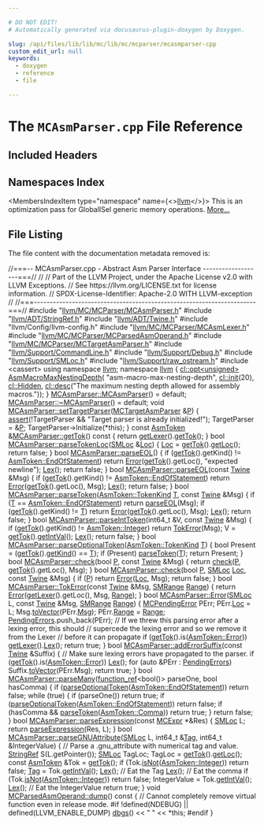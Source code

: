 ```yaml
---

# DO NOT EDIT!
# Automatically generated via docusaurus-plugin-doxygen by Doxygen.

slug: /api/files/lib/lib/mc/lib/mc/mcparser/mcasmparser-cpp
custom_edit_url: null
keywords:
  - doxygen
  - reference
  - file

---
```





# The `MCAsmParser.cpp` File Reference

<DoxygenPage pluginConfig={pluginConfig}>



## Included Headers

<IncludesList>
<IncludesListItem
  filePath="llvm/MC/MCParser/MCAsmParser.h"
  permalink="/docs/api/files/include/include/llvm/include/llvm/mc/include/llvm/mc/mcparser/mcasmparser-h"
  isLocal="true" />
<IncludesListItem
  filePath="llvm/ADT/StringRef.h"
  permalink="/docs/api/files/include/include/llvm/include/llvm/adt/stringref-h"
  isLocal="true" />
<IncludesListItem
  filePath="llvm/ADT/Twine.h"
  permalink="/docs/api/files/include/include/llvm/include/llvm/adt/twine-h"
  isLocal="true" />
<IncludesListItem
  filePath="llvm/Config/llvm-config.h"
  permalink=""
  isLocal="true" />
<IncludesListItem
  filePath="llvm/MC/MCParser/MCAsmLexer.h"
  permalink="/docs/api/files/include/include/llvm/include/llvm/mc/include/llvm/mc/mcparser/mcasmlexer-h"
  isLocal="true" />
<IncludesListItem
  filePath="llvm/MC/MCParser/MCParsedAsmOperand.h"
  permalink="/docs/api/files/include/include/llvm/include/llvm/mc/include/llvm/mc/mcparser/mcparsedasmoperand-h"
  isLocal="true" />
<IncludesListItem
  filePath="llvm/MC/MCParser/MCTargetAsmParser.h"
  permalink="/docs/api/files/include/include/llvm/include/llvm/mc/include/llvm/mc/mcparser/mctargetasmparser-h"
  isLocal="true" />
<IncludesListItem
  filePath="llvm/Support/CommandLine.h"
  permalink="/docs/api/files/include/include/llvm/include/llvm/support/commandline-h"
  isLocal="true" />
<IncludesListItem
  filePath="llvm/Support/Debug.h"
  permalink="/docs/api/files/include/include/llvm/include/llvm/support/debug-h"
  isLocal="true" />
<IncludesListItem
  filePath="llvm/Support/SMLoc.h"
  permalink="/docs/api/files/include/include/llvm/include/llvm/support/smloc-h"
  isLocal="true" />
<IncludesListItem
  filePath="llvm/Support/raw_ostream.h"
  permalink="/docs/api/files/include/include/llvm/include/llvm/support/raw-ostream-h"
  isLocal="true" />
<IncludesListItem
  filePath="cassert"
  permalink=""
  isLocal="false" />
</IncludesList>

## Namespaces Index

<MembersIndex>

<MembersIndexItem
  type="namespace"
  name={<><a href="/docs/api/namespaces/llvm">llvm</a></>}>
This is an optimization pass for GlobalISel generic memory operations. <a href="/docs/api/namespaces/llvm/#details">More...</a>
</MembersIndexItem>

</MembersIndex>


## File Listing

The file content with the documentation metadata removed is:

<ProgramListing>

<Link id="l00001" /><CodeLine lineNumber="1"><Highlight kind="comment">//===-- MCAsmParser.cpp - Abstract Asm Parser Interface -------------------===//</Highlight><Highlight kind="normal"></Highlight></CodeLine>
<Link id="l00002" /><CodeLine lineNumber="2"><Highlight kind="normal"></Highlight><Highlight kind="comment">//</Highlight><Highlight kind="normal"></Highlight></CodeLine>
<Link id="l00003" /><CodeLine lineNumber="3"><Highlight kind="normal"></Highlight><Highlight kind="comment">// Part of the LLVM Project, under the Apache License v2.0 with LLVM Exceptions.</Highlight><Highlight kind="normal"></Highlight></CodeLine>
<Link id="l00004" /><CodeLine lineNumber="4"><Highlight kind="normal"></Highlight><Highlight kind="comment">// See https://llvm.org/LICENSE.txt for license information.</Highlight><Highlight kind="normal"></Highlight></CodeLine>
<Link id="l00005" /><CodeLine lineNumber="5"><Highlight kind="normal"></Highlight><Highlight kind="comment">// SPDX-License-Identifier: Apache-2.0 WITH LLVM-exception</Highlight><Highlight kind="normal"></Highlight></CodeLine>
<Link id="l00006" /><CodeLine lineNumber="6"><Highlight kind="normal"></Highlight><Highlight kind="comment">//</Highlight><Highlight kind="normal"></Highlight></CodeLine>
<Link id="l00007" /><CodeLine lineNumber="7"><Highlight kind="normal"></Highlight><Highlight kind="comment">//===----------------------------------------------------------------------===//</Highlight><Highlight kind="normal"></Highlight></CodeLine>
<Link id="l00008" /><CodeLine lineNumber="8"><Highlight kind="normal"></Highlight></CodeLine>
<Link id="l00009" /><CodeLine lineNumber="9"><Highlight kind="normal"></Highlight><Highlight kind="preprocessor">#include &quot;<a href="/docs/api/files/include/include/llvm/include/llvm/mc/include/llvm/mc/mcparser/mcasmparser-h">llvm/MC/MCParser/MCAsmParser.h</a>&quot;</Highlight><Highlight kind="normal"></Highlight></CodeLine>
<Link id="l00010" /><CodeLine lineNumber="10"><Highlight kind="normal"></Highlight><Highlight kind="preprocessor">#include &quot;<a href="/docs/api/files/include/include/llvm/include/llvm/adt/stringref-h">llvm/ADT/StringRef.h</a>&quot;</Highlight><Highlight kind="normal"></Highlight></CodeLine>
<Link id="l00011" /><CodeLine lineNumber="11"><Highlight kind="normal"></Highlight><Highlight kind="preprocessor">#include &quot;<a href="/docs/api/files/include/include/llvm/include/llvm/adt/twine-h">llvm/ADT/Twine.h</a>&quot;</Highlight><Highlight kind="normal"></Highlight></CodeLine>
<Link id="l00012" /><CodeLine lineNumber="12"><Highlight kind="normal"></Highlight><Highlight kind="preprocessor">#include &quot;llvm/Config/llvm-config.h&quot;</Highlight><Highlight kind="normal"></Highlight></CodeLine>
<Link id="l00013" /><CodeLine lineNumber="13"><Highlight kind="normal"></Highlight><Highlight kind="preprocessor">#include &quot;<a href="/docs/api/files/include/include/llvm/include/llvm/mc/include/llvm/mc/mcparser/mcasmlexer-h">llvm/MC/MCParser/MCAsmLexer.h</a>&quot;</Highlight><Highlight kind="normal"></Highlight></CodeLine>
<Link id="l00014" /><CodeLine lineNumber="14"><Highlight kind="normal"></Highlight><Highlight kind="preprocessor">#include &quot;<a href="/docs/api/files/include/include/llvm/include/llvm/mc/include/llvm/mc/mcparser/mcparsedasmoperand-h">llvm/MC/MCParser/MCParsedAsmOperand.h</a>&quot;</Highlight><Highlight kind="normal"></Highlight></CodeLine>
<Link id="l00015" /><CodeLine lineNumber="15"><Highlight kind="normal"></Highlight><Highlight kind="preprocessor">#include &quot;<a href="/docs/api/files/include/include/llvm/include/llvm/mc/include/llvm/mc/mcparser/mctargetasmparser-h">llvm/MC/MCParser/MCTargetAsmParser.h</a>&quot;</Highlight><Highlight kind="normal"></Highlight></CodeLine>
<Link id="l00016" /><CodeLine lineNumber="16"><Highlight kind="normal"></Highlight><Highlight kind="preprocessor">#include &quot;<a href="/docs/api/files/include/include/llvm/include/llvm/support/commandline-h">llvm/Support/CommandLine.h</a>&quot;</Highlight><Highlight kind="normal"></Highlight></CodeLine>
<Link id="l00017" /><CodeLine lineNumber="17"><Highlight kind="normal"></Highlight><Highlight kind="preprocessor">#include &quot;<a href="/docs/api/files/include/include/llvm/include/llvm/support/debug-h">llvm/Support/Debug.h</a>&quot;</Highlight><Highlight kind="normal"></Highlight></CodeLine>
<Link id="l00018" /><CodeLine lineNumber="18"><Highlight kind="normal"></Highlight><Highlight kind="preprocessor">#include &quot;<a href="/docs/api/files/include/include/llvm/include/llvm/support/smloc-h">llvm/Support/SMLoc.h</a>&quot;</Highlight><Highlight kind="normal"></Highlight></CodeLine>
<Link id="l00019" /><CodeLine lineNumber="19"><Highlight kind="normal"></Highlight><Highlight kind="preprocessor">#include &quot;<a href="/docs/api/files/include/include/llvm/include/llvm/support/raw-ostream-h">llvm/Support/raw&#95;ostream.h</a>&quot;</Highlight><Highlight kind="normal"></Highlight></CodeLine>
<Link id="l00020" /><CodeLine lineNumber="20"><Highlight kind="normal"></Highlight><Highlight kind="preprocessor">#include &lt;cassert&gt;</Highlight><Highlight kind="normal"></Highlight></CodeLine>
<Link id="l00021" /><CodeLine lineNumber="21"><Highlight kind="normal"></Highlight></CodeLine>
<Link id="l00022" /><CodeLine lineNumber="22"><Highlight kind="normal"></Highlight><Highlight kind="keyword">using namespace </Highlight><Highlight kind="normal"><a href="/docs/api/namespaces/llvm">llvm</a>;</Highlight></CodeLine>
<Link id="l00023" /><CodeLine lineNumber="23"><Highlight kind="normal"></Highlight></CodeLine>
<Link id="l00024" /><CodeLine lineNumber="24"><Highlight kind="normal"></Highlight><Highlight kind="keyword">namespace </Highlight><Highlight kind="normal"><a href="/docs/api/namespaces/llvm">llvm</a> &#123;</Highlight></CodeLine>
<Link id="l00025" /><CodeLine lineNumber="25" lineLink="/docs/api/namespaces/llvm/#ab4cdc747ff3adaa0f187fb37fae38874"><Highlight kind="normal"><a href="/docs/api/classes/llvm/cl/opt">cl::opt&lt;unsigned&gt;</a> <a href="/docs/api/namespaces/llvm/#a6b70f3c5b015562762ce25a88c0f0794">AsmMacroMaxNestingDepth</a>(</Highlight></CodeLine>
<Link id="l00026" /><CodeLine lineNumber="26"><Highlight kind="normal">    </Highlight><Highlight kind="stringliteral">&quot;asm-macro-max-nesting-depth&quot;</Highlight><Highlight kind="normal">, <a href="/docs/api/namespaces/llvm/cl/#ac12e6a8f3a1b511f0dee2ed6de0ae806">cl::init</a>(20), <a href="/docs/api/namespaces/llvm/cl/#a68075925a54790e71ca790e1d4f21a40a263ac008d8d31f13ce460395fc4cf7e6">cl::Hidden</a>,</Highlight></CodeLine>
<Link id="l00027" /><CodeLine lineNumber="27"><Highlight kind="normal">    <a href="/docs/api/structs/llvm/cl/desc">cl::desc</a>(</Highlight><Highlight kind="stringliteral">&quot;The maximum nesting depth allowed for assembly macros.&quot;</Highlight><Highlight kind="normal">));</Highlight></CodeLine>
<Link id="l00028" /><CodeLine lineNumber="28"><Highlight kind="normal">&#125;</Highlight></CodeLine>
<Link id="l00029" /><CodeLine lineNumber="29"><Highlight kind="normal"></Highlight></CodeLine>
<Link id="l00030" /><CodeLine lineNumber="30"><Highlight kind="normal"><a href="/docs/api/classes/llvm/mcasmparser/#af7b89d03df4325baa998c69d6ae8c95a">MCAsmParser::MCAsmParser</a>() = </Highlight><Highlight kind="keywordflow">default</Highlight><Highlight kind="normal">;</Highlight></CodeLine>
<Link id="l00031" /><CodeLine lineNumber="31"><Highlight kind="normal"></Highlight></CodeLine>
<Link id="l00032" /><CodeLine lineNumber="32"><Highlight kind="normal"><a href="/docs/api/classes/llvm/mcasmparser/#ac4ec749397fb66602fd7feadc0a444bf">MCAsmParser::~MCAsmParser</a>() = </Highlight><Highlight kind="keywordflow">default</Highlight><Highlight kind="normal">;</Highlight></CodeLine>
<Link id="l00033" /><CodeLine lineNumber="33"><Highlight kind="normal"></Highlight></CodeLine>
<Link id="l00034" /><CodeLine lineNumber="34" lineLink="/docs/api/classes/llvm/mcasmparser/#af473082d59d84b25a63d18be49ecb271"><Highlight kind="normal"></Highlight><Highlight kind="keywordtype">void</Highlight><Highlight kind="normal"> <a href="/docs/api/classes/llvm/mcasmparser/#af473082d59d84b25a63d18be49ecb271">MCAsmParser::setTargetParser</a>(<a href="/docs/api/classes/llvm/mctargetasmparser">MCTargetAsmParser</a> &amp;<a href="/docs/api/files/lib/lib/option/option-cpp/#a04665169063c8ca1f2ea96c27fc7c2b2">P</a>) &#123;</Highlight></CodeLine>
<Link id="l00035" /><CodeLine lineNumber="35"><Highlight kind="normal">  <a href="/docs/api/files/lib/lib/target/lib/target/amdgpu/silowercontrolflow-cpp/#a4868c5d81c5ccc98c47aeab6244346a0">assert</a>(!TargetParser &amp;&amp; </Highlight><Highlight kind="stringliteral">&quot;Target parser is already initialized!&quot;</Highlight><Highlight kind="normal">);</Highlight></CodeLine>
<Link id="l00036" /><CodeLine lineNumber="36"><Highlight kind="normal">  TargetParser = &amp;<a href="/docs/api/files/lib/lib/option/option-cpp/#a04665169063c8ca1f2ea96c27fc7c2b2">P</a>;</Highlight></CodeLine>
<Link id="l00037" /><CodeLine lineNumber="37"><Highlight kind="normal">  TargetParser-&gt;Initialize(&#42;</Highlight><Highlight kind="keyword">this</Highlight><Highlight kind="normal">);</Highlight></CodeLine>
<Link id="l00038" /><CodeLine lineNumber="38"><Highlight kind="normal">&#125;</Highlight></CodeLine>
<Link id="l00039" /><CodeLine lineNumber="39"><Highlight kind="normal"></Highlight></CodeLine>
<Link id="l00040" /><CodeLine lineNumber="40" lineLink="/docs/api/classes/llvm/mcasmparser/#a607ccd51956df621f1f5ea07c5d3b2c6"><Highlight kind="normal"></Highlight><Highlight kind="keyword">const</Highlight><Highlight kind="normal"> <a href="/docs/api/classes/llvm/asmtoken">AsmToken</a> &amp;<a href="/docs/api/classes/llvm/mcasmparser/#a607ccd51956df621f1f5ea07c5d3b2c6">MCAsmParser::getTok</a>()</Highlight><Highlight kind="keyword"> const </Highlight><Highlight kind="normal">&#123;</Highlight></CodeLine>
<Link id="l00041" /><CodeLine lineNumber="41"><Highlight kind="normal">  </Highlight><Highlight kind="keywordflow">return</Highlight><Highlight kind="normal"> <a href="/docs/api/classes/llvm/mcasmparser/#aa4e7ba9b1dd10c4262ff498f9a7dd397">getLexer</a>().<a href="/docs/api/classes/llvm/mcasmlexer/#aacd3bad41979d112344478f44007a551">getTok</a>();</Highlight></CodeLine>
<Link id="l00042" /><CodeLine lineNumber="42"><Highlight kind="normal">&#125;</Highlight></CodeLine>
<Link id="l00043" /><CodeLine lineNumber="43"><Highlight kind="normal"></Highlight></CodeLine>
<Link id="l00044" /><CodeLine lineNumber="44" lineLink="/docs/api/classes/llvm/mcasmparser/#adfe743277c072b490a3f6bfc7dd593d1"><Highlight kind="normal"></Highlight><Highlight kind="keywordtype">bool</Highlight><Highlight kind="normal"> <a href="/docs/api/classes/llvm/mcasmparser/#adfe743277c072b490a3f6bfc7dd593d1">MCAsmParser::parseTokenLoc</a>(<a href="/docs/api/classes/llvm/smloc">SMLoc</a> &amp;<a href="/docs/api/namespaces/llvm/loc">Loc</a>) &#123;</Highlight></CodeLine>
<Link id="l00045" /><CodeLine lineNumber="45"><Highlight kind="normal">  <a href="/docs/api/namespaces/llvm/loc">Loc</a> = <a href="/docs/api/classes/llvm/mcasmparser/#a607ccd51956df621f1f5ea07c5d3b2c6">getTok</a>().<a href="/docs/api/classes/llvm/asmtoken/#a16611db1be4d04f03c570d9302504c04">getLoc</a>();</Highlight></CodeLine>
<Link id="l00046" /><CodeLine lineNumber="46"><Highlight kind="normal">  </Highlight><Highlight kind="keywordflow">return</Highlight><Highlight kind="normal"> </Highlight><Highlight kind="keyword">false</Highlight><Highlight kind="normal">;</Highlight></CodeLine>
<Link id="l00047" /><CodeLine lineNumber="47"><Highlight kind="normal">&#125;</Highlight></CodeLine>
<Link id="l00048" /><CodeLine lineNumber="48"><Highlight kind="normal"></Highlight></CodeLine>
<Link id="l00049" /><CodeLine lineNumber="49" lineLink="/docs/api/classes/llvm/mcasmparser/#a7b442abcc8f942ce12304975367e1fa2"><Highlight kind="normal"></Highlight><Highlight kind="keywordtype">bool</Highlight><Highlight kind="normal"> <a href="/docs/api/classes/llvm/mcasmparser/#a7b442abcc8f942ce12304975367e1fa2">MCAsmParser::parseEOL</a>() &#123;</Highlight></CodeLine>
<Link id="l00050" /><CodeLine lineNumber="50"><Highlight kind="normal">  </Highlight><Highlight kind="keywordflow">if</Highlight><Highlight kind="normal"> (<a href="/docs/api/classes/llvm/mcasmparser/#a607ccd51956df621f1f5ea07c5d3b2c6">getTok</a>().getKind() != <a href="/docs/api/classes/llvm/asmtoken/#ab4316e41520ea53f789582c25bbec039ae10c5f59f330bfd15608e1dda213a98f">AsmToken::EndOfStatement</a>)</Highlight></CodeLine>
<Link id="l00051" /><CodeLine lineNumber="51"><Highlight kind="normal">    </Highlight><Highlight kind="keywordflow">return</Highlight><Highlight kind="normal"> <a href="/docs/api/namespaces/llvm/#ac226f3d2b9ca090171a8e0a8cb92c343a902b0d55fddef6f8d651fe1035b7d4bd">Error</a>(<a href="/docs/api/classes/llvm/mcasmparser/#a607ccd51956df621f1f5ea07c5d3b2c6">getTok</a>().getLoc(), </Highlight><Highlight kind="stringliteral">&quot;expected newline&quot;</Highlight><Highlight kind="normal">);</Highlight></CodeLine>
<Link id="l00052" /><CodeLine lineNumber="52"><Highlight kind="normal">  <a href="/docs/api/classes/llvm/mcasmparser/#a922370d34654382dd4ff2b8a1a9c50d6">Lex</a>();</Highlight></CodeLine>
<Link id="l00053" /><CodeLine lineNumber="53"><Highlight kind="normal">  </Highlight><Highlight kind="keywordflow">return</Highlight><Highlight kind="normal"> </Highlight><Highlight kind="keyword">false</Highlight><Highlight kind="normal">;</Highlight></CodeLine>
<Link id="l00054" /><CodeLine lineNumber="54"><Highlight kind="normal">&#125;</Highlight></CodeLine>
<Link id="l00055" /><CodeLine lineNumber="55"><Highlight kind="normal"></Highlight></CodeLine>
<Link id="l00056" /><CodeLine lineNumber="56" lineLink="/docs/api/classes/llvm/mcasmparser/#adbf0064a97b1ecde598fee1ed3d8cf52"><Highlight kind="normal"></Highlight><Highlight kind="keywordtype">bool</Highlight><Highlight kind="normal"> <a href="/docs/api/classes/llvm/mcasmparser/#a7b442abcc8f942ce12304975367e1fa2">MCAsmParser::parseEOL</a>(</Highlight><Highlight kind="keyword">const</Highlight><Highlight kind="normal"> <a href="/docs/api/classes/llvm/twine">Twine</a> &amp;Msg) &#123;</Highlight></CodeLine>
<Link id="l00057" /><CodeLine lineNumber="57"><Highlight kind="normal">  </Highlight><Highlight kind="keywordflow">if</Highlight><Highlight kind="normal"> (<a href="/docs/api/classes/llvm/mcasmparser/#a607ccd51956df621f1f5ea07c5d3b2c6">getTok</a>().getKind() != <a href="/docs/api/classes/llvm/asmtoken/#ab4316e41520ea53f789582c25bbec039ae10c5f59f330bfd15608e1dda213a98f">AsmToken::EndOfStatement</a>)</Highlight></CodeLine>
<Link id="l00058" /><CodeLine lineNumber="58"><Highlight kind="normal">    </Highlight><Highlight kind="keywordflow">return</Highlight><Highlight kind="normal"> <a href="/docs/api/namespaces/llvm/#ac226f3d2b9ca090171a8e0a8cb92c343a902b0d55fddef6f8d651fe1035b7d4bd">Error</a>(<a href="/docs/api/classes/llvm/mcasmparser/#a607ccd51956df621f1f5ea07c5d3b2c6">getTok</a>().getLoc(), Msg);</Highlight></CodeLine>
<Link id="l00059" /><CodeLine lineNumber="59"><Highlight kind="normal">  <a href="/docs/api/classes/llvm/mcasmparser/#a922370d34654382dd4ff2b8a1a9c50d6">Lex</a>();</Highlight></CodeLine>
<Link id="l00060" /><CodeLine lineNumber="60"><Highlight kind="normal">  </Highlight><Highlight kind="keywordflow">return</Highlight><Highlight kind="normal"> </Highlight><Highlight kind="keyword">false</Highlight><Highlight kind="normal">;</Highlight></CodeLine>
<Link id="l00061" /><CodeLine lineNumber="61"><Highlight kind="normal">&#125;</Highlight></CodeLine>
<Link id="l00062" /><CodeLine lineNumber="62"><Highlight kind="normal"></Highlight></CodeLine>
<Link id="l00063" /><CodeLine lineNumber="63" lineLink="/docs/api/classes/llvm/mcasmparser/#a137818cb489ba17770a17ee9eb6f269e"><Highlight kind="normal"></Highlight><Highlight kind="keywordtype">bool</Highlight><Highlight kind="normal"> <a href="/docs/api/classes/llvm/mcasmparser/#a137818cb489ba17770a17ee9eb6f269e">MCAsmParser::parseToken</a>(<a href="/docs/api/classes/llvm/asmtoken/#ab4316e41520ea53f789582c25bbec039">AsmToken::TokenKind</a> <a href="/docs/api/files/lib/lib/target/lib/target/mips/mips16isellowering-cpp/#a0acb682b8260ab1c60b918599864e2e5">T</a>, </Highlight><Highlight kind="keyword">const</Highlight><Highlight kind="normal"> <a href="/docs/api/classes/llvm/twine">Twine</a> &amp;Msg) &#123;</Highlight></CodeLine>
<Link id="l00064" /><CodeLine lineNumber="64"><Highlight kind="normal">  </Highlight><Highlight kind="keywordflow">if</Highlight><Highlight kind="normal"> (<a href="/docs/api/files/lib/lib/target/lib/target/mips/mips16isellowering-cpp/#a0acb682b8260ab1c60b918599864e2e5">T</a> == <a href="/docs/api/classes/llvm/asmtoken/#ab4316e41520ea53f789582c25bbec039ae10c5f59f330bfd15608e1dda213a98f">AsmToken::EndOfStatement</a>)</Highlight></CodeLine>
<Link id="l00065" /><CodeLine lineNumber="65"><Highlight kind="normal">    </Highlight><Highlight kind="keywordflow">return</Highlight><Highlight kind="normal"> <a href="/docs/api/classes/llvm/mcasmparser/#a7b442abcc8f942ce12304975367e1fa2">parseEOL</a>(Msg);</Highlight></CodeLine>
<Link id="l00066" /><CodeLine lineNumber="66"><Highlight kind="normal">  </Highlight><Highlight kind="keywordflow">if</Highlight><Highlight kind="normal"> (<a href="/docs/api/classes/llvm/mcasmparser/#a607ccd51956df621f1f5ea07c5d3b2c6">getTok</a>().getKind() != <a href="/docs/api/files/lib/lib/target/lib/target/mips/mips16isellowering-cpp/#a0acb682b8260ab1c60b918599864e2e5">T</a>)</Highlight></CodeLine>
<Link id="l00067" /><CodeLine lineNumber="67"><Highlight kind="normal">    </Highlight><Highlight kind="keywordflow">return</Highlight><Highlight kind="normal"> <a href="/docs/api/namespaces/llvm/#ac226f3d2b9ca090171a8e0a8cb92c343a902b0d55fddef6f8d651fe1035b7d4bd">Error</a>(<a href="/docs/api/classes/llvm/mcasmparser/#a607ccd51956df621f1f5ea07c5d3b2c6">getTok</a>().getLoc(), Msg);</Highlight></CodeLine>
<Link id="l00068" /><CodeLine lineNumber="68"><Highlight kind="normal">  <a href="/docs/api/classes/llvm/mcasmparser/#a922370d34654382dd4ff2b8a1a9c50d6">Lex</a>();</Highlight></CodeLine>
<Link id="l00069" /><CodeLine lineNumber="69"><Highlight kind="normal">  </Highlight><Highlight kind="keywordflow">return</Highlight><Highlight kind="normal"> </Highlight><Highlight kind="keyword">false</Highlight><Highlight kind="normal">;</Highlight></CodeLine>
<Link id="l00070" /><CodeLine lineNumber="70"><Highlight kind="normal">&#125;</Highlight></CodeLine>
<Link id="l00071" /><CodeLine lineNumber="71"><Highlight kind="normal"></Highlight></CodeLine>
<Link id="l00072" /><CodeLine lineNumber="72" lineLink="/docs/api/classes/llvm/mcasmparser/#a8d9acbc65c25f0330cd2d8d6baded980"><Highlight kind="normal"></Highlight><Highlight kind="keywordtype">bool</Highlight><Highlight kind="normal"> <a href="/docs/api/classes/llvm/mcasmparser/#a8d9acbc65c25f0330cd2d8d6baded980">MCAsmParser::parseIntToken</a>(int64&#95;t &amp;V, </Highlight><Highlight kind="keyword">const</Highlight><Highlight kind="normal"> <a href="/docs/api/classes/llvm/twine">Twine</a> &amp;Msg) &#123;</Highlight></CodeLine>
<Link id="l00073" /><CodeLine lineNumber="73"><Highlight kind="normal">  </Highlight><Highlight kind="keywordflow">if</Highlight><Highlight kind="normal"> (<a href="/docs/api/classes/llvm/mcasmparser/#a607ccd51956df621f1f5ea07c5d3b2c6">getTok</a>().getKind() != <a href="/docs/api/classes/llvm/asmtoken/#ab4316e41520ea53f789582c25bbec039a2369278b71442a32bd6a7f6a6f411033">AsmToken::Integer</a>)</Highlight></CodeLine>
<Link id="l00074" /><CodeLine lineNumber="74"><Highlight kind="normal">    </Highlight><Highlight kind="keywordflow">return</Highlight><Highlight kind="normal"> <a href="/docs/api/classes/llvm/mcasmparser/#aca3b32b0f673fcda41b604540f49a4f9">TokError</a>(Msg);</Highlight></CodeLine>
<Link id="l00075" /><CodeLine lineNumber="75"><Highlight kind="normal">  V = <a href="/docs/api/classes/llvm/mcasmparser/#a607ccd51956df621f1f5ea07c5d3b2c6">getTok</a>().<a href="/docs/api/classes/llvm/asmtoken/#a270e1171db01008f862ffbc34f8476fc">getIntVal</a>();</Highlight></CodeLine>
<Link id="l00076" /><CodeLine lineNumber="76"><Highlight kind="normal">  <a href="/docs/api/classes/llvm/mcasmparser/#a922370d34654382dd4ff2b8a1a9c50d6">Lex</a>();</Highlight></CodeLine>
<Link id="l00077" /><CodeLine lineNumber="77"><Highlight kind="normal">  </Highlight><Highlight kind="keywordflow">return</Highlight><Highlight kind="normal"> </Highlight><Highlight kind="keyword">false</Highlight><Highlight kind="normal">;</Highlight></CodeLine>
<Link id="l00078" /><CodeLine lineNumber="78"><Highlight kind="normal">&#125;</Highlight></CodeLine>
<Link id="l00079" /><CodeLine lineNumber="79"><Highlight kind="normal"></Highlight></CodeLine>
<Link id="l00080" /><CodeLine lineNumber="80" lineLink="/docs/api/classes/llvm/mcasmparser/#a7fe5bbdb7d87187478d77f3a1d5a2a93"><Highlight kind="normal"></Highlight><Highlight kind="keywordtype">bool</Highlight><Highlight kind="normal"> <a href="/docs/api/classes/llvm/mcasmparser/#a7fe5bbdb7d87187478d77f3a1d5a2a93">MCAsmParser::parseOptionalToken</a>(<a href="/docs/api/classes/llvm/asmtoken/#ab4316e41520ea53f789582c25bbec039">AsmToken::TokenKind</a> <a href="/docs/api/files/lib/lib/target/lib/target/mips/mips16isellowering-cpp/#a0acb682b8260ab1c60b918599864e2e5">T</a>) &#123;</Highlight></CodeLine>
<Link id="l00081" /><CodeLine lineNumber="81"><Highlight kind="normal">  </Highlight><Highlight kind="keywordtype">bool</Highlight><Highlight kind="normal"> Present = (<a href="/docs/api/classes/llvm/mcasmparser/#a607ccd51956df621f1f5ea07c5d3b2c6">getTok</a>().<a href="/docs/api/classes/llvm/asmtoken/#a792392c4dfe6e57615554204b0c51a2e">getKind</a>() == <a href="/docs/api/files/lib/lib/target/lib/target/mips/mips16isellowering-cpp/#a0acb682b8260ab1c60b918599864e2e5">T</a>);</Highlight></CodeLine>
<Link id="l00082" /><CodeLine lineNumber="82"><Highlight kind="normal">  </Highlight><Highlight kind="keywordflow">if</Highlight><Highlight kind="normal"> (Present)</Highlight></CodeLine>
<Link id="l00083" /><CodeLine lineNumber="83"><Highlight kind="normal">    <a href="/docs/api/classes/llvm/mcasmparser/#a137818cb489ba17770a17ee9eb6f269e">parseToken</a>(<a href="/docs/api/files/lib/lib/target/lib/target/mips/mips16isellowering-cpp/#a0acb682b8260ab1c60b918599864e2e5">T</a>);</Highlight></CodeLine>
<Link id="l00084" /><CodeLine lineNumber="84"><Highlight kind="normal">  </Highlight><Highlight kind="keywordflow">return</Highlight><Highlight kind="normal"> Present;</Highlight></CodeLine>
<Link id="l00085" /><CodeLine lineNumber="85"><Highlight kind="normal">&#125;</Highlight></CodeLine>
<Link id="l00086" /><CodeLine lineNumber="86"><Highlight kind="normal"></Highlight></CodeLine>
<Link id="l00087" /><CodeLine lineNumber="87" lineLink="/docs/api/classes/llvm/mcasmparser/#a3030316a1ebebb07ea5bfef630daa790"><Highlight kind="normal"></Highlight><Highlight kind="keywordtype">bool</Highlight><Highlight kind="normal"> <a href="/docs/api/classes/llvm/mcasmparser/#a3030316a1ebebb07ea5bfef630daa790">MCAsmParser::check</a>(</Highlight><Highlight kind="keywordtype">bool</Highlight><Highlight kind="normal"> <a href="/docs/api/files/lib/lib/option/option-cpp/#a04665169063c8ca1f2ea96c27fc7c2b2">P</a>, </Highlight><Highlight kind="keyword">const</Highlight><Highlight kind="normal"> <a href="/docs/api/classes/llvm/twine">Twine</a> &amp;Msg) &#123;</Highlight></CodeLine>
<Link id="l00088" /><CodeLine lineNumber="88"><Highlight kind="normal">  </Highlight><Highlight kind="keywordflow">return</Highlight><Highlight kind="normal"> <a href="/docs/api/classes/llvm/mcasmparser/#a3030316a1ebebb07ea5bfef630daa790">check</a>(<a href="/docs/api/files/lib/lib/option/option-cpp/#a04665169063c8ca1f2ea96c27fc7c2b2">P</a>, <a href="/docs/api/classes/llvm/mcasmparser/#a607ccd51956df621f1f5ea07c5d3b2c6">getTok</a>().getLoc(), Msg);</Highlight></CodeLine>
<Link id="l00089" /><CodeLine lineNumber="89"><Highlight kind="normal">&#125;</Highlight></CodeLine>
<Link id="l00090" /><CodeLine lineNumber="90"><Highlight kind="normal"></Highlight></CodeLine>
<Link id="l00091" /><CodeLine lineNumber="91" lineLink="/docs/api/classes/llvm/mcasmparser/#a6dc060fdfce77b45a20dbf3d6dd22129"><Highlight kind="normal"></Highlight><Highlight kind="keywordtype">bool</Highlight><Highlight kind="normal"> <a href="/docs/api/classes/llvm/mcasmparser/#a3030316a1ebebb07ea5bfef630daa790">MCAsmParser::check</a>(</Highlight><Highlight kind="keywordtype">bool</Highlight><Highlight kind="normal"> <a href="/docs/api/files/lib/lib/option/option-cpp/#a04665169063c8ca1f2ea96c27fc7c2b2">P</a>, <a href="/docs/api/classes/llvm/smloc">SMLoc</a> <a href="/docs/api/namespaces/llvm/loc">Loc</a>, </Highlight><Highlight kind="keyword">const</Highlight><Highlight kind="normal"> <a href="/docs/api/classes/llvm/twine">Twine</a> &amp;Msg) &#123;</Highlight></CodeLine>
<Link id="l00092" /><CodeLine lineNumber="92"><Highlight kind="normal">  </Highlight><Highlight kind="keywordflow">if</Highlight><Highlight kind="normal"> (<a href="/docs/api/files/lib/lib/option/option-cpp/#a04665169063c8ca1f2ea96c27fc7c2b2">P</a>)</Highlight></CodeLine>
<Link id="l00093" /><CodeLine lineNumber="93"><Highlight kind="normal">    </Highlight><Highlight kind="keywordflow">return</Highlight><Highlight kind="normal"> <a href="/docs/api/namespaces/llvm/#ac226f3d2b9ca090171a8e0a8cb92c343a902b0d55fddef6f8d651fe1035b7d4bd">Error</a>(<a href="/docs/api/namespaces/llvm/loc">Loc</a>, Msg);</Highlight></CodeLine>
<Link id="l00094" /><CodeLine lineNumber="94"><Highlight kind="normal">  </Highlight><Highlight kind="keywordflow">return</Highlight><Highlight kind="normal"> </Highlight><Highlight kind="keyword">false</Highlight><Highlight kind="normal">;</Highlight></CodeLine>
<Link id="l00095" /><CodeLine lineNumber="95"><Highlight kind="normal">&#125;</Highlight></CodeLine>
<Link id="l00096" /><CodeLine lineNumber="96"><Highlight kind="normal"></Highlight></CodeLine>
<Link id="l00097" /><CodeLine lineNumber="97" lineLink="/docs/api/classes/llvm/mcasmparser/#aca3b32b0f673fcda41b604540f49a4f9"><Highlight kind="normal"></Highlight><Highlight kind="keywordtype">bool</Highlight><Highlight kind="normal"> <a href="/docs/api/classes/llvm/mcasmparser/#aca3b32b0f673fcda41b604540f49a4f9">MCAsmParser::TokError</a>(</Highlight><Highlight kind="keyword">const</Highlight><Highlight kind="normal"> <a href="/docs/api/classes/llvm/twine">Twine</a> &amp;Msg, <a href="/docs/api/classes/llvm/smrange">SMRange</a> <a href="/docs/api/files/lib/lib/target/lib/target/nvptx/nvvmintrrange-cpp/#a34bd74317e3f04bfc4318c2d1a470877">Range</a>) &#123;</Highlight></CodeLine>
<Link id="l00098" /><CodeLine lineNumber="98"><Highlight kind="normal">  </Highlight><Highlight kind="keywordflow">return</Highlight><Highlight kind="normal"> <a href="/docs/api/namespaces/llvm/#ac226f3d2b9ca090171a8e0a8cb92c343a902b0d55fddef6f8d651fe1035b7d4bd">Error</a>(<a href="/docs/api/classes/llvm/mcasmparser/#aa4e7ba9b1dd10c4262ff498f9a7dd397">getLexer</a>().getLoc(), Msg, <a href="/docs/api/files/lib/lib/target/lib/target/nvptx/nvvmintrrange-cpp/#a34bd74317e3f04bfc4318c2d1a470877">Range</a>);</Highlight></CodeLine>
<Link id="l00099" /><CodeLine lineNumber="99"><Highlight kind="normal">&#125;</Highlight></CodeLine>
<Link id="l00100" /><CodeLine lineNumber="100"><Highlight kind="normal"></Highlight></CodeLine>
<Link id="l00101" /><CodeLine lineNumber="101" lineLink="/docs/api/classes/llvm/mcasmparser/#afe58695435b93e0599ed2f77e877a0aa"><Highlight kind="normal"></Highlight><Highlight kind="keywordtype">bool</Highlight><Highlight kind="normal"> <a href="/docs/api/classes/llvm/mcasmparser/#afe58695435b93e0599ed2f77e877a0aa">MCAsmParser::Error</a>(<a href="/docs/api/classes/llvm/smloc">SMLoc</a> L, </Highlight><Highlight kind="keyword">const</Highlight><Highlight kind="normal"> <a href="/docs/api/classes/llvm/twine">Twine</a> &amp;Msg, <a href="/docs/api/classes/llvm/smrange">SMRange</a> <a href="/docs/api/files/lib/lib/target/lib/target/nvptx/nvvmintrrange-cpp/#a34bd74317e3f04bfc4318c2d1a470877">Range</a>) &#123;</Highlight></CodeLine>
<Link id="l00102" /><CodeLine lineNumber="102"><Highlight kind="normal">  <a href="/docs/api/structs/llvm/mcasmparser/mcpendingerror">MCPendingError</a> PErr;</Highlight></CodeLine>
<Link id="l00103" /><CodeLine lineNumber="103"><Highlight kind="normal">  PErr.<a href="/docs/api/structs/llvm/mcasmparser/mcpendingerror/#a1def4a048e32d16864473e0f6fe82dec">Loc</a> = L;</Highlight></CodeLine>
<Link id="l00104" /><CodeLine lineNumber="104"><Highlight kind="normal">  Msg.<a href="/docs/api/classes/llvm/twine/#ae2cc7378ca67e19c45648f7800686933">toVector</a>(PErr.<a href="/docs/api/structs/llvm/mcasmparser/mcpendingerror/#a99b6f8e4fcb44f2bd4017e71685fbca0">Msg</a>);</Highlight></CodeLine>
<Link id="l00105" /><CodeLine lineNumber="105"><Highlight kind="normal">  PErr.<a href="/docs/api/structs/llvm/mcasmparser/mcpendingerror/#ad6be755a547950c83558d03f02993795">Range</a> = <a href="/docs/api/files/lib/lib/target/lib/target/nvptx/nvvmintrrange-cpp/#a34bd74317e3f04bfc4318c2d1a470877">Range</a>;</Highlight></CodeLine>
<Link id="l00106" /><CodeLine lineNumber="106"><Highlight kind="normal">  <a href="/docs/api/classes/llvm/mcasmparser/#a7cdbb86564e6641120ab773fac6a62d4">PendingErrors</a>.push&#95;back(PErr);</Highlight></CodeLine>
<Link id="l00107" /><CodeLine lineNumber="107"><Highlight kind="normal"></Highlight></CodeLine>
<Link id="l00108" /><CodeLine lineNumber="108"><Highlight kind="normal">  </Highlight><Highlight kind="comment">// If we threw this parsing error after a lexing error, this should</Highlight><Highlight kind="normal"></Highlight></CodeLine>
<Link id="l00109" /><CodeLine lineNumber="109"><Highlight kind="normal">  </Highlight><Highlight kind="comment">// supercede the lexing error and so we remove it from the Lexer</Highlight><Highlight kind="normal"></Highlight></CodeLine>
<Link id="l00110" /><CodeLine lineNumber="110"><Highlight kind="normal">  </Highlight><Highlight kind="comment">// before it can propagate</Highlight><Highlight kind="normal"></Highlight></CodeLine>
<Link id="l00111" /><CodeLine lineNumber="111"><Highlight kind="normal">  </Highlight><Highlight kind="keywordflow">if</Highlight><Highlight kind="normal"> (<a href="/docs/api/classes/llvm/mcasmparser/#a607ccd51956df621f1f5ea07c5d3b2c6">getTok</a>().is(<a href="/docs/api/classes/llvm/asmtoken/#ab4316e41520ea53f789582c25bbec039a1a7046e38c86395ad911f3f0d86b1012">AsmToken::Error</a>))</Highlight></CodeLine>
<Link id="l00112" /><CodeLine lineNumber="112"><Highlight kind="normal">    <a href="/docs/api/classes/llvm/mcasmparser/#aa4e7ba9b1dd10c4262ff498f9a7dd397">getLexer</a>().<a href="/docs/api/classes/llvm/mcasmlexer/#ac53eb41641168379037fde8952d5f01e">Lex</a>();</Highlight></CodeLine>
<Link id="l00113" /><CodeLine lineNumber="113"><Highlight kind="normal">  </Highlight><Highlight kind="keywordflow">return</Highlight><Highlight kind="normal"> </Highlight><Highlight kind="keyword">true</Highlight><Highlight kind="normal">;</Highlight></CodeLine>
<Link id="l00114" /><CodeLine lineNumber="114"><Highlight kind="normal">&#125;</Highlight></CodeLine>
<Link id="l00115" /><CodeLine lineNumber="115"><Highlight kind="normal"></Highlight></CodeLine>
<Link id="l00116" /><CodeLine lineNumber="116" lineLink="/docs/api/classes/llvm/mcasmparser/#a189e6cc46ddc7ca69bddd7f1a757a736"><Highlight kind="normal"></Highlight><Highlight kind="keywordtype">bool</Highlight><Highlight kind="normal"> <a href="/docs/api/classes/llvm/mcasmparser/#a189e6cc46ddc7ca69bddd7f1a757a736">MCAsmParser::addErrorSuffix</a>(</Highlight><Highlight kind="keyword">const</Highlight><Highlight kind="normal"> <a href="/docs/api/classes/llvm/twine">Twine</a> &amp;Suffix) &#123;</Highlight></CodeLine>
<Link id="l00117" /><CodeLine lineNumber="117"><Highlight kind="normal">  </Highlight><Highlight kind="comment">// Make sure lexing errors have propagated to the parser.</Highlight><Highlight kind="normal"></Highlight></CodeLine>
<Link id="l00118" /><CodeLine lineNumber="118"><Highlight kind="normal">  </Highlight><Highlight kind="keywordflow">if</Highlight><Highlight kind="normal"> (<a href="/docs/api/classes/llvm/mcasmparser/#a607ccd51956df621f1f5ea07c5d3b2c6">getTok</a>().is(<a href="/docs/api/classes/llvm/asmtoken/#ab4316e41520ea53f789582c25bbec039a1a7046e38c86395ad911f3f0d86b1012">AsmToken::Error</a>))</Highlight></CodeLine>
<Link id="l00119" /><CodeLine lineNumber="119"><Highlight kind="normal">    <a href="/docs/api/classes/llvm/mcasmparser/#a922370d34654382dd4ff2b8a1a9c50d6">Lex</a>();</Highlight></CodeLine>
<Link id="l00120" /><CodeLine lineNumber="120"><Highlight kind="normal">  </Highlight><Highlight kind="keywordflow">for</Highlight><Highlight kind="normal"> (</Highlight><Highlight kind="keyword">auto</Highlight><Highlight kind="normal"> &amp;PErr : <a href="/docs/api/classes/llvm/mcasmparser/#a7cdbb86564e6641120ab773fac6a62d4">PendingErrors</a>)</Highlight></CodeLine>
<Link id="l00121" /><CodeLine lineNumber="121"><Highlight kind="normal">    Suffix.<a href="/docs/api/classes/llvm/twine/#ae2cc7378ca67e19c45648f7800686933">toVector</a>(PErr.Msg);</Highlight></CodeLine>
<Link id="l00122" /><CodeLine lineNumber="122"><Highlight kind="normal">  </Highlight><Highlight kind="keywordflow">return</Highlight><Highlight kind="normal"> </Highlight><Highlight kind="keyword">true</Highlight><Highlight kind="normal">;</Highlight></CodeLine>
<Link id="l00123" /><CodeLine lineNumber="123"><Highlight kind="normal">&#125;</Highlight></CodeLine>
<Link id="l00124" /><CodeLine lineNumber="124"><Highlight kind="normal"></Highlight></CodeLine>
<Link id="l00125" /><CodeLine lineNumber="125" lineLink="/docs/api/classes/llvm/mcasmparser/#a0796f036e832b4b5e10f6e31e77ca7c8"><Highlight kind="normal"></Highlight><Highlight kind="keywordtype">bool</Highlight><Highlight kind="normal"> <a href="/docs/api/classes/llvm/mcasmparser/#a0796f036e832b4b5e10f6e31e77ca7c8">MCAsmParser::parseMany</a>(<a href="/docs/api/classes/llvm/function-ref">function&#95;ref</a>&lt;</Highlight><Highlight kind="keywordtype">bool</Highlight><Highlight kind="normal">()&gt; parseOne, </Highlight><Highlight kind="keywordtype">bool</Highlight><Highlight kind="normal"> hasComma) &#123;</Highlight></CodeLine>
<Link id="l00126" /><CodeLine lineNumber="126"><Highlight kind="normal">  </Highlight><Highlight kind="keywordflow">if</Highlight><Highlight kind="normal"> (<a href="/docs/api/classes/llvm/mcasmparser/#a7fe5bbdb7d87187478d77f3a1d5a2a93">parseOptionalToken</a>(<a href="/docs/api/classes/llvm/asmtoken/#ab4316e41520ea53f789582c25bbec039ae10c5f59f330bfd15608e1dda213a98f">AsmToken::EndOfStatement</a>))</Highlight></CodeLine>
<Link id="l00127" /><CodeLine lineNumber="127"><Highlight kind="normal">    </Highlight><Highlight kind="keywordflow">return</Highlight><Highlight kind="normal"> </Highlight><Highlight kind="keyword">false</Highlight><Highlight kind="normal">;</Highlight></CodeLine>
<Link id="l00128" /><CodeLine lineNumber="128"><Highlight kind="normal">  </Highlight><Highlight kind="keywordflow">while</Highlight><Highlight kind="normal"> (</Highlight><Highlight kind="keyword">true</Highlight><Highlight kind="normal">) &#123;</Highlight></CodeLine>
<Link id="l00129" /><CodeLine lineNumber="129"><Highlight kind="normal">    </Highlight><Highlight kind="keywordflow">if</Highlight><Highlight kind="normal"> (parseOne())</Highlight></CodeLine>
<Link id="l00130" /><CodeLine lineNumber="130"><Highlight kind="normal">      </Highlight><Highlight kind="keywordflow">return</Highlight><Highlight kind="normal"> </Highlight><Highlight kind="keyword">true</Highlight><Highlight kind="normal">;</Highlight></CodeLine>
<Link id="l00131" /><CodeLine lineNumber="131"><Highlight kind="normal">    </Highlight><Highlight kind="keywordflow">if</Highlight><Highlight kind="normal"> (<a href="/docs/api/classes/llvm/mcasmparser/#a7fe5bbdb7d87187478d77f3a1d5a2a93">parseOptionalToken</a>(<a href="/docs/api/classes/llvm/asmtoken/#ab4316e41520ea53f789582c25bbec039ae10c5f59f330bfd15608e1dda213a98f">AsmToken::EndOfStatement</a>))</Highlight></CodeLine>
<Link id="l00132" /><CodeLine lineNumber="132"><Highlight kind="normal">      </Highlight><Highlight kind="keywordflow">return</Highlight><Highlight kind="normal"> </Highlight><Highlight kind="keyword">false</Highlight><Highlight kind="normal">;</Highlight></CodeLine>
<Link id="l00133" /><CodeLine lineNumber="133"><Highlight kind="normal">    </Highlight><Highlight kind="keywordflow">if</Highlight><Highlight kind="normal"> (hasComma &amp;&amp; <a href="/docs/api/classes/llvm/mcasmparser/#a137818cb489ba17770a17ee9eb6f269e">parseToken</a>(<a href="/docs/api/classes/llvm/asmtoken/#ab4316e41520ea53f789582c25bbec039ac4b2675d2cb80935b789d9f140092e25">AsmToken::Comma</a>))</Highlight></CodeLine>
<Link id="l00134" /><CodeLine lineNumber="134"><Highlight kind="normal">      </Highlight><Highlight kind="keywordflow">return</Highlight><Highlight kind="normal"> </Highlight><Highlight kind="keyword">true</Highlight><Highlight kind="normal">;</Highlight></CodeLine>
<Link id="l00135" /><CodeLine lineNumber="135"><Highlight kind="normal">  &#125;</Highlight></CodeLine>
<Link id="l00136" /><CodeLine lineNumber="136"><Highlight kind="normal">  </Highlight><Highlight kind="keywordflow">return</Highlight><Highlight kind="normal"> </Highlight><Highlight kind="keyword">false</Highlight><Highlight kind="normal">;</Highlight></CodeLine>
<Link id="l00137" /><CodeLine lineNumber="137"><Highlight kind="normal">&#125;</Highlight></CodeLine>
<Link id="l00138" /><CodeLine lineNumber="138"><Highlight kind="normal"></Highlight></CodeLine>
<Link id="l00139" /><CodeLine lineNumber="139" lineLink="/docs/api/classes/llvm/mcasmparser/#a83b5779cb89b1af4150d7022b7f751c9"><Highlight kind="normal"></Highlight><Highlight kind="keywordtype">bool</Highlight><Highlight kind="normal"> <a href="/docs/api/classes/llvm/mcasmparser/#a582bb95a08ad05ff3bd5de25a92edd4a">MCAsmParser::parseExpression</a>(</Highlight><Highlight kind="keyword">const</Highlight><Highlight kind="normal"> <a href="/docs/api/classes/llvm/mcexpr">MCExpr</a> &#42;&amp;Res) &#123;</Highlight></CodeLine>
<Link id="l00140" /><CodeLine lineNumber="140"><Highlight kind="normal">  <a href="/docs/api/classes/llvm/smloc">SMLoc</a> L;</Highlight></CodeLine>
<Link id="l00141" /><CodeLine lineNumber="141"><Highlight kind="normal">  </Highlight><Highlight kind="keywordflow">return</Highlight><Highlight kind="normal"> <a href="/docs/api/classes/llvm/mcasmparser/#a582bb95a08ad05ff3bd5de25a92edd4a">parseExpression</a>(Res, L);</Highlight></CodeLine>
<Link id="l00142" /><CodeLine lineNumber="142"><Highlight kind="normal">&#125;</Highlight></CodeLine>
<Link id="l00143" /><CodeLine lineNumber="143"><Highlight kind="normal"></Highlight></CodeLine>
<Link id="l00144" /><CodeLine lineNumber="144" lineLink="/docs/api/classes/llvm/mcasmparser/#ae70fbaacac6a12bfc3904b3e1af622bb"><Highlight kind="normal"></Highlight><Highlight kind="keywordtype">bool</Highlight><Highlight kind="normal"> <a href="/docs/api/classes/llvm/mcasmparser/#ae70fbaacac6a12bfc3904b3e1af622bb">MCAsmParser::parseGNUAttribute</a>(<a href="/docs/api/classes/llvm/smloc">SMLoc</a> L, int64&#95;t &amp;<a href="/docs/api/namespaces/llvm/#ac226f3d2b9ca090171a8e0a8cb92c343ac101058e7ea21bbbf2a5ac893088e90b">Tag</a>,</Highlight></CodeLine>
<Link id="l00145" /><CodeLine lineNumber="145"><Highlight kind="normal">                                    int64&#95;t &amp;IntegerValue) &#123;</Highlight></CodeLine>
<Link id="l00146" /><CodeLine lineNumber="146"><Highlight kind="normal">  </Highlight><Highlight kind="comment">// Parse a .gnu&#95;attribute with numerical tag and value.</Highlight><Highlight kind="normal"></Highlight></CodeLine>
<Link id="l00147" /><CodeLine lineNumber="147"><Highlight kind="normal">  <a href="/docs/api/classes/llvm/stringref">StringRef</a> S(L.getPointer());</Highlight></CodeLine>
<Link id="l00148" /><CodeLine lineNumber="148"><Highlight kind="normal">  <a href="/docs/api/classes/llvm/smloc">SMLoc</a> TagLoc;</Highlight></CodeLine>
<Link id="l00149" /><CodeLine lineNumber="149"><Highlight kind="normal">  TagLoc = <a href="/docs/api/classes/llvm/mcasmparser/#a607ccd51956df621f1f5ea07c5d3b2c6">getTok</a>().<a href="/docs/api/classes/llvm/asmtoken/#a16611db1be4d04f03c570d9302504c04">getLoc</a>();</Highlight></CodeLine>
<Link id="l00150" /><CodeLine lineNumber="150"><Highlight kind="normal">  </Highlight><Highlight kind="keyword">const</Highlight><Highlight kind="normal"> <a href="/docs/api/classes/llvm/asmtoken">AsmToken</a> &amp;Tok = <a href="/docs/api/classes/llvm/mcasmparser/#a607ccd51956df621f1f5ea07c5d3b2c6">getTok</a>();</Highlight></CodeLine>
<Link id="l00151" /><CodeLine lineNumber="151"><Highlight kind="normal">  </Highlight><Highlight kind="keywordflow">if</Highlight><Highlight kind="normal"> (Tok.<a href="/docs/api/classes/llvm/asmtoken/#a2f492d3c8c226803c571528284a95d36">isNot</a>(<a href="/docs/api/classes/llvm/asmtoken/#ab4316e41520ea53f789582c25bbec039a2369278b71442a32bd6a7f6a6f411033">AsmToken::Integer</a>))</Highlight></CodeLine>
<Link id="l00152" /><CodeLine lineNumber="152"><Highlight kind="normal">    </Highlight><Highlight kind="keywordflow">return</Highlight><Highlight kind="normal"> </Highlight><Highlight kind="keyword">false</Highlight><Highlight kind="normal">;</Highlight></CodeLine>
<Link id="l00153" /><CodeLine lineNumber="153"><Highlight kind="normal">  <a href="/docs/api/namespaces/llvm/#ac226f3d2b9ca090171a8e0a8cb92c343ac101058e7ea21bbbf2a5ac893088e90b">Tag</a> = Tok.<a href="/docs/api/classes/llvm/asmtoken/#a270e1171db01008f862ffbc34f8476fc">getIntVal</a>();</Highlight></CodeLine>
<Link id="l00154" /><CodeLine lineNumber="154"><Highlight kind="normal">  <a href="/docs/api/classes/llvm/mcasmparser/#a922370d34654382dd4ff2b8a1a9c50d6">Lex</a>(); </Highlight><Highlight kind="comment">// Eat the Tag</Highlight><Highlight kind="normal"></Highlight></CodeLine>
<Link id="l00155" /><CodeLine lineNumber="155"><Highlight kind="normal">  <a href="/docs/api/classes/llvm/mcasmparser/#a922370d34654382dd4ff2b8a1a9c50d6">Lex</a>(); </Highlight><Highlight kind="comment">// Eat the comma</Highlight><Highlight kind="normal"></Highlight></CodeLine>
<Link id="l00156" /><CodeLine lineNumber="156"><Highlight kind="normal">  </Highlight><Highlight kind="keywordflow">if</Highlight><Highlight kind="normal"> (Tok.<a href="/docs/api/classes/llvm/asmtoken/#a2f492d3c8c226803c571528284a95d36">isNot</a>(<a href="/docs/api/classes/llvm/asmtoken/#ab4316e41520ea53f789582c25bbec039a2369278b71442a32bd6a7f6a6f411033">AsmToken::Integer</a>))</Highlight></CodeLine>
<Link id="l00157" /><CodeLine lineNumber="157"><Highlight kind="normal">    </Highlight><Highlight kind="keywordflow">return</Highlight><Highlight kind="normal"> </Highlight><Highlight kind="keyword">false</Highlight><Highlight kind="normal">;</Highlight></CodeLine>
<Link id="l00158" /><CodeLine lineNumber="158"><Highlight kind="normal">  IntegerValue = Tok.<a href="/docs/api/classes/llvm/asmtoken/#a270e1171db01008f862ffbc34f8476fc">getIntVal</a>();</Highlight></CodeLine>
<Link id="l00159" /><CodeLine lineNumber="159"><Highlight kind="normal">  <a href="/docs/api/classes/llvm/mcasmparser/#a922370d34654382dd4ff2b8a1a9c50d6">Lex</a>(); </Highlight><Highlight kind="comment">// Eat the IntegerValue</Highlight><Highlight kind="normal"></Highlight></CodeLine>
<Link id="l00160" /><CodeLine lineNumber="160"><Highlight kind="normal">  </Highlight><Highlight kind="keywordflow">return</Highlight><Highlight kind="normal"> </Highlight><Highlight kind="keyword">true</Highlight><Highlight kind="normal">;</Highlight></CodeLine>
<Link id="l00161" /><CodeLine lineNumber="161"><Highlight kind="normal">&#125;</Highlight></CodeLine>
<Link id="l00162" /><CodeLine lineNumber="162"><Highlight kind="normal"></Highlight></CodeLine>
<Link id="l00163" /><CodeLine lineNumber="163" lineLink="/docs/api/classes/llvm/mcparsedasmoperand/#a47db7d095a25a45f0d61cc99105d7125"><Highlight kind="normal"></Highlight><Highlight kind="keywordtype">void</Highlight><Highlight kind="normal"> <a href="/docs/api/classes/llvm/mcparsedasmoperand/#a47db7d095a25a45f0d61cc99105d7125">MCParsedAsmOperand::dump</a>()</Highlight><Highlight kind="keyword"> const </Highlight><Highlight kind="normal">&#123;</Highlight></CodeLine>
<Link id="l00164" /><CodeLine lineNumber="164"><Highlight kind="normal">  </Highlight><Highlight kind="comment">// Cannot completely remove virtual function even in release mode.</Highlight><Highlight kind="normal"></Highlight></CodeLine>
<Link id="l00165" /><CodeLine lineNumber="165"><Highlight kind="normal"></Highlight><Highlight kind="preprocessor">#if !defined(NDEBUG) || defined(LLVM&#95;ENABLE&#95;DUMP)</Highlight><Highlight kind="normal"></Highlight></CodeLine>
<Link id="l00166" /><CodeLine lineNumber="166"><Highlight kind="normal">  <a href="/docs/api/namespaces/llvm/#a7c46c742c31be54870e2038048e6b391">dbgs</a>() &lt;&lt; </Highlight><Highlight kind="stringliteral">&quot;  &quot;</Highlight><Highlight kind="normal"> &lt;&lt; &#42;</Highlight><Highlight kind="keyword">this</Highlight><Highlight kind="normal">;</Highlight></CodeLine>
<Link id="l00167" /><CodeLine lineNumber="167"><Highlight kind="normal"></Highlight><Highlight kind="preprocessor">#endif</Highlight><Highlight kind="normal"></Highlight></CodeLine>
<Link id="l00168" /><CodeLine lineNumber="168"><Highlight kind="normal">&#125;</Highlight></CodeLine>

</ProgramListing>


</DoxygenPage>
